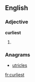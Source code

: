 ==English==

===Adjective===
'''curliest'''

# {{superlative of|[[curly]]}}

===Anagrams===
* [[utricles#English|utricles]]

[[fr:curliest]]
